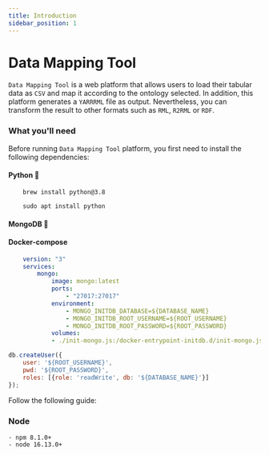 ```yaml
---
title: Introduction
sidebar_position: 1
---
```


# Data Mapping Tool

`Data Mapping Tool` is a web platform that allows users to load their tabular data as `CSV` and map it according to the ontology
selected. In addition, this platform generates a `YARRRML` file as output. Nevertheless, you can transform the result to
other formats such as `RML`, `R2RML` or `RDF`.

### What you'll need
Before running `Data Mapping Tool` platform, you first need to install the following dependencies:
#### Python 🐍

<Tabs>
<TabItem value="MacOS" label="MacOS" default>

```shell
    brew install python@3.8
```

</TabItem>
<TabItem value="Ubuntu" label="Ubuntu">

```shell
    sudo apt install python
```

</TabItem>
</Tabs>


#### MongoDB 🍃
#### Docker-compose

<Tabs>
<TabItem value="docker" label="Docker-compose" default>

```yml title="docker-compose.yml"
    version: "3"
    services:
        mongo:
            image: mongo:latest
            ports:
                - "27017:27017"
            environment:
                - MONGO_INITDB_DATABASE=${DATABASE_NAME}
                - MONGO_INITDB_ROOT_USERNAME=${ROOT_USERNAME}
                - MONGO_INITDB_ROOT_PASSWORD=${ROOT_PASSWORD}
            volumes:
            - ./init-mongo.js:/docker-entrypoint-initdb.d/init-mongo.js:ro
```

```js title="init-mongo.js"
db.createUser({
    user: '${ROOT_USERNAME}',
    pwd: '${ROOT_PASSWORD}',
    roles: [{role: 'readWrite', db: '${DATABASE_NAME}'}]
});

```

</TabItem>
<TabItem value="Standalone" label="Standalone">

Follow the following guide:

</TabItem>
</Tabs>

### Node

    - npm 8.1.0+
    - node 16.13.0+
